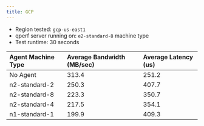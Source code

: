 ```yaml
---
title: GCP
---
```


- Region tested: `gcp-us-east1`
- qperf server running on: `e2-standard-8` machine type
- Test runtime: 30 seconds

| Agent Machine Type | Average Bandwidth (MB/sec) | Average Latency (us) |
| :----------------- | :------------------------- | :------------------- |
| No Agent           | 313.4                      | 251.2                |
| n2-standard-2      | 250.3                      | 407.7                |
| n2-standard-8      | 223.3                      | 350.7                |
| n2-standard-4      | 217.5                      | 354.1                |
| n1-standard-1      | 199.9                      | 409.3                |
